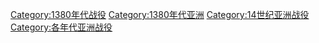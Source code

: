 [[Category:1380年代战役|Category:1380年代战役]]
[[Category:1380年代亚洲|Category:1380年代亚洲]]
[[Category:14世纪亚洲战役|Category:14世纪亚洲战役]]
[[Category:各年代亚洲战役|Category:各年代亚洲战役]]